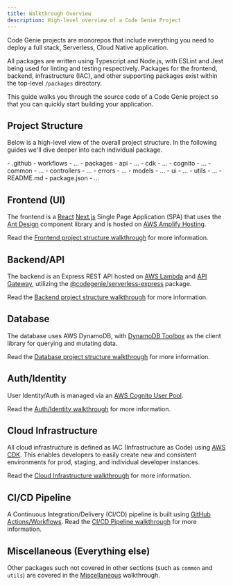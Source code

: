 ```yaml
---
title: Walkthrough Overview
description: High-level overview of a Code Genie Project
---
```


Code Genie projects are monorepos that include everything you need to deploy a full stack, Serverless, Cloud Native application.

All packages are written using Typescript and Node.js, with ESLint and Jest being used for linting and testing respectively. Packages for the frontend, backend, infrastructure (IAC), and other supporting packages exist within the top-level `/packages` directory.

This guide walks you through the source code of a Code Genie project so that you can quickly start building your application.

## Project Structure

Below is a high-level view of the overall project structure. In the following guides we'll dive deeper into each individual package.


<FileTree>
- .github
  - workflows
    - ...
- packages
    - api
      - ...
    - cdk
      - ...
    - cognito
      - ...
    - common
      - ...
    - controllers
      - ...
    - errors
      - ...
    - models
      - ...
    - ui
      - ...
    - utils
      - ...
- README.md
- package.json
- ...
</FileTree>

## Frontend (UI)

The frontend is a [React](https://react.dev/) [Next.js](https://nextjs.org/) Single Page Application (SPA) that uses the [Ant Design](https://ant.design/)  component library and is hosted on [AWS Amplify Hosting](https://aws.amazon.com/amplify/hosting).

Read the [Frontend project structure walkthrough](./frontend-ui) for more information.

## Backend/API

The backend is an Express REST API hosted on [AWS Lambda](https://aws.amazon.com/lambda) and [API Gateway](https://aws.amazon.com/api-gateway), utilizing the [@codegenie/serverless-express](https://github.com/brettstack/serverless-express) package.

Read the [Backend project structure walkthrough](./backend-api) for more information.

## Database

The database uses AWS DynamoDB, with [DynamoDB Toolbox](https://github.com/jeremydaly/dynamodb-toolbox) as the client library for querying and mutating data.

Read the [Database project structure walkthrough](./database) for more information.

## Auth/Identity

User Identity/Auth is managed via an [AWS Cognito User Pool](https://aws.amazon.com/cognito).

Read the [Auth/Identity walkthrough](./auth-identity) for more information.

## Cloud Infrastructure

All cloud infrastructure is defined as IAC (Infrastructure as Code) using [AWS CDK](https://docs.aws.amazon.com/cdk/v2/guide/getting_started.html). This enables developers to easily create new and consistent environments for prod, staging, and individual developer instances.

Read the [Cloud Infrastructure walkthrough](./cloud-infrastructure) for more information.

## CI/CD Pipeline

A Continuous Integration/Delivery (CI/CD) pipeline is built using [GitHub Actions/Workflows](https://github.com/features/actions). Read the [CI/CD Pipeline walkthrough](./ci-cd-pipeline) for more information.

## Miscellaneous (Everything else)

Other packages such not covered in other sections (such as `common` and `utils`) are covered in the [Miscellaneous](./miscellaneous) walkthrough.